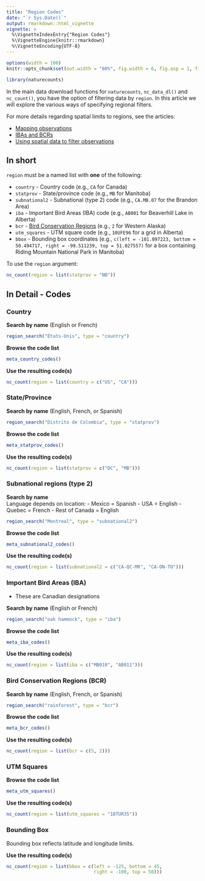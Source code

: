 ```yaml
---
title: "Region Codes"
date: "`r Sys.Date()`"
output: rmarkdown::html_vignette
vignette: >
  %\VignetteIndexEntry{"Region Codes"}
  %\VignetteEngine{knitr::rmarkdown}
  %\VignetteEncoding{UTF-8}
---
```


```r
options(width = 100)
knitr::opts_chunk$set(out.width = "60%", fig.width = 6, fig.asp = 1, fig.align = "center")
```

```r
library(naturecounts)
```

In the main data download functions for `naturecounts`, `nc_data_dl()` and `nc_count()`, you have the option of filtering data by `region`. In this article we will explore the various ways of specifying regional filters.

For more details regarding spatial limits to regions, see the articles:

- [Mapping observations](https://birdstudiescanada.github.io/naturecounts/articles/articles/mapping-observations.html)
- [IBAs and BCRs](region-areas.html)
- [Using spatial data to filter observations](region-spatial.html)

## In short

`region` must be a named list with **one** of the following:

- `country` - Country code (e.g., `CA` for Canada)
- `statprov` - State/province code (e.g., `MB` for Manitoba)
- `subnational2` - Subnational (type 2) code (e.g., `CA.MB.07` for the Brandon Area)
- `iba` - Important Bird Areas (IBA) code (e.g., `AB001` for Beaverhill Lake in Alberta)
- `bcr` - [Bird Conservation Regions](https://www.birdscanada.org/research/gislab/index.jsp?targetpg=bcr&targetpg=bcr) (e.g., `2` for Western Alaska)
- `utm_squares` - UTM square code (e.g., `10UFE96` for a grid in Alberta)
- `bbox` - Bounding box coordinates (e.g., `c(left = -101.097223, bottom = 50.494717, right = -99.511239, top = 51.027557)` for a box containing Riding Mountain National Park in Manitoba)

To use the `region` argument:

```r
nc_count(region = list(statprov = "NB"))
```


## In Detail - Codes

### Country

**Search by name** (English or French)
```r
region_search("États-Unis", type = "country")
```

**Browse the code list**
```r
meta_country_codes()
```

**Use the resulting code(s)**
```r
nc_count(region = list(country = c("US", "CA")))
```


### State/Province

**Search by name** (English, French, or Spanish)
```r
region_search("Distrito de Colombia", type = "statprov")
```

**Browse the code list**
```r
meta_statprov_codes()
```

**Use the resulting code(s)**
```r
nc_count(region = list(statprov = c("DC", "MB")))
```


### Subnational regions (type 2)

**Search by name**  
Language depends on location: 
- Mexico = Spanish
- USA = English
- Quebec = French
- Rest of Canada = English

```r
region_search("Montreal", type = "subnational2")
```

**Browse the code list**
```r
meta_subnational2_codes()
```

**Use the resulting code(s)**
```r
nc_count(region = list(subnational2 = c("CA-QC-MR", "CA-ON-TO")))
```


### Important Bird Areas (IBA)

- These are Canadian designations

**Search by name** (English or French)

```r
region_search("oak hammock", type = "iba")
```

**Browse the code list**
```r
meta_iba_codes()
```

**Use the resulting code(s)**
```r
nc_count(region = list(iba = c("MB010", "AB011")))
```

### Bird Conservation Regions (BCR)

**Search by name** (English, French, or Spanish)

```r
region_search("rainforest", type = "bcr")
```

**Browse the code list**
```r
meta_bcr_codes()
```

**Use the resulting code(s)**
```r
nc_count(region = list(bcr = c(5, 2)))
```

### UTM Squares

**Browse the code list**
```r
meta_utm_squares()
```

**Use the resulting code(s)**
```r
nc_count(region = list(utm_squares = "18TUR35"))
```

### Bounding Box

Bounding box reflects latitude and longitude limits.

**Use the resulting code(s)**
```r
nc_count(region = list(bbox = c(left = -125, bottom = 45, 
                                right = -100, top = 50)))
```

